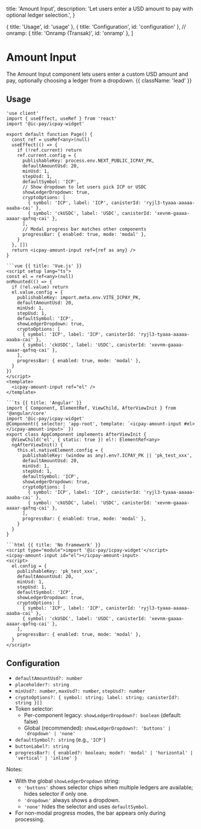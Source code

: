   title: 'Amount Input',
  description: 'Let users enter a USD amount to pay with optional ledger selection.',
}

  { title: 'Usage', id: 'usage' },
  { title: 'Configuration', id: 'configuration' },
  // onramp: { title: 'Onramp (Transak)', id: 'onramp' },
]

# Amount Input

The Amount Input component lets users enter a custom USD amount and pay, optionally choosing a ledger from a dropdown. {{ className: 'lead' }}

## Usage

<CodeGroup title="Amount Input">

```tsx {{ title: 'Next.js' }}
'use client'
import { useEffect, useRef } from 'react'
import '@ic-pay/icpay-widget'

export default function Page() {
  const ref = useRef<any>(null)
  useEffect(() => {
    if (!ref.current) return
    ref.current.config = {
      publishableKey: process.env.NEXT_PUBLIC_ICPAY_PK,
      defaultAmountUsd: 20,
      minUsd: 1,
      stepUsd: 1,
      defaultSymbol: 'ICP',
      // Show dropdown to let users pick ICP or USDC
      showLedgerDropdown: true,
      cryptoOptions: [
        { symbol: 'ICP', label: 'ICP', canisterId: 'ryjl3-tyaaa-aaaaa-aaaba-cai' },
        { symbol: 'ckUSDC', label: 'USDC', canisterId: 'xevnm-gaaaa-aaaar-qafnq-cai' },
      ],
      // Modal progress bar matches other components
      progressBar: { enabled: true, mode: 'modal' },
    }
  }, [])
  return <icpay-amount-input ref={ref as any} />
}

```vue {{ title: 'Vue.js' }}
<script setup lang="ts">
const el = ref<any>(null)
onMounted(() => {
  if (!el.value) return
  el.value.config = {
    publishableKey: import.meta.env.VITE_ICPAY_PK,
    defaultAmountUsd: 20,
    minUsd: 1,
    stepUsd: 1,
    defaultSymbol: 'ICP',
    showLedgerDropdown: true,
    cryptoOptions: [
      { symbol: 'ICP', label: 'ICP', canisterId: 'ryjl3-tyaaa-aaaaa-aaaba-cai' },
      { symbol: 'ckUSDC', label: 'USDC', canisterId: 'xevnm-gaaaa-aaaar-qafnq-cai' },
    ],
    progressBar: { enabled: true, mode: 'modal' },
  }
})
</script>
<template>
  <icpay-amount-input ref="el" />
</template>

```ts {{ title: 'Angular' }}
import { Component, ElementRef, ViewChild, AfterViewInit } from '@angular/core'
import '@ic-pay/icpay-widget'
@Component({ selector: 'app-root', template: `<icpay-amount-input #el></icpay-amount-input>` })
export class AppComponent implements AfterViewInit {
  @ViewChild('el', { static: true }) el!: ElementRef<any>
  ngAfterViewInit() {
    this.el.nativeElement.config = {
      publishableKey: (window as any).env?.ICPAY_PK || 'pk_test_xxx',
      defaultAmountUsd: 20,
      minUsd: 1,
      stepUsd: 1,
      defaultSymbol: 'ICP',
      showLedgerDropdown: true,
      cryptoOptions: [
        { symbol: 'ICP', label: 'ICP', canisterId: 'ryjl3-tyaaa-aaaaa-aaaba-cai' },
        { symbol: 'ckUSDC', label: 'USDC', canisterId: 'xevnm-gaaaa-aaaar-qafnq-cai' },
      ],
      progressBar: { enabled: true, mode: 'modal' },
    }
  }
}

```html {{ title: 'No framework' }}
<script type="module">import '@ic-pay/icpay-widget'</script>
<icpay-amount-input id="el"></icpay-amount-input>
<script>
  el.config = {
    publishableKey: 'pk_test_xxx',
    defaultAmountUsd: 20,
    minUsd: 1,
    stepUsd: 1,
    defaultSymbol: 'ICP',
    showLedgerDropdown: true,
    cryptoOptions: [
      { symbol: 'ICP', label: 'ICP', canisterId: 'ryjl3-tyaaa-aaaaa-aaaba-cai' },
      { symbol: 'ckUSDC', label: 'USDC', canisterId: 'xevnm-gaaaa-aaaar-qafnq-cai' },
    ],
    progressBar: { enabled: true, mode: 'modal' },
  }
</script>

```

</CodeGroup>

## Configuration

- `defaultAmountUsd?: number`
- `placeholder?: string`
- `minUsd?: number`, `maxUsd?: number`, `stepUsd?: number`
- `cryptoOptions?: { symbol: string; label: string; canisterId?: string }[]`
- Token selector:
  - Per-component legacy: `showLedgerDropdown?: boolean` (default: false)
  - Global (recommended): `showLedgerDropdown?: 'buttons' | 'dropdown' | 'none'`
- `defaultSymbol?: string` (e.g., `'ICP'`)
- `buttonLabel?: string`
- `progressBar?: { enabled?: boolean; mode?: 'modal' | 'horizontal' | 'vertical' | 'inline' }`

Notes:
- With the global `showLedgerDropdown` string:
  - `'buttons'` shows selector chips when multiple ledgers are available; hides selector if only one.
  - `'dropdown'` always shows a dropdown.
  - `'none'` hides the selector and uses `defaultSymbol`.
- For non-modal progress modes, the bar appears only during processing.

<!-- onramp-start
## Onramp (Transak)

Add card onramp by configuring `onramp`. The widget will create an onramp intent (`onramp_ic`), open Transak, close on `TRANSAK_ORDER_SUCCESSFUL`, then notify ICPay until completion.

- `onramp.enabled?: boolean` — enable/disable card payments in the wallet modal (default: enabled)

```tsx
'use client'

  const ref = useRef<any>(null)
  useEffect(() => {
    if (!ref.current) return
    ref.current.config = {
      publishableKey: process.env.NEXT_PUBLIC_ICPAY_PK,
      defaultAmountUsd: 20,
      showLedgerDropdown: true,
      onramp: {
        environment: 'STAGING',
        apiKey: process.env.NEXT_PUBLIC_TRANSAK_PK,
        creditCardLabel: 'Pay with credit card',
        enabled: true,
      },
      progressBar: { enabled: true, mode: 'modal' },
    }
  }, [])
  return <icpay-amount-input ref={ref as any} />
}
```

During onramp, the progress bar updates the first step label to “Transak Started” with tooltip “Awaiting Transak information”.
onramp-end -->



